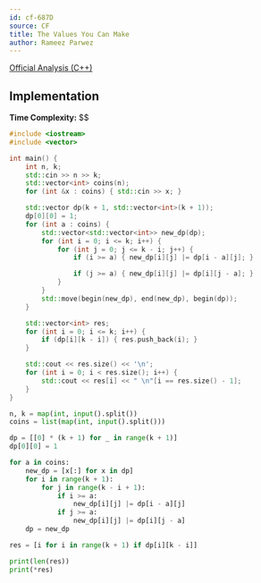 ```yaml
---
id: cf-687D
source: CF
title: The Values You Can Make
author: Rameez Parwez
---
```


[Official Analysis (C++)](https://codeforces.com/blog/entry/45770)


## Implementation

**Time Complexity:** $$

<LanguageSection>
<CPPSection>

```cpp
#include <iostream>
#include <vector>

int main() {
	int n, k;
	std::cin >> n >> k;
	std::vector<int> coins(n);
	for (int &x : coins) { std::cin >> x; }

	std::vector dp(k + 1, std::vector<int>(k + 1));
	dp[0][0] = 1;
	for (int a : coins) {
		std::vector<std::vector<int>> new_dp(dp);
		for (int i = 0; i <= k; i++) {
			for (int j = 0; j <= k - i; j++) {
				if (i >= a) { new_dp[i][j] |= dp[i - a][j]; }

				if (j >= a) { new_dp[i][j] |= dp[i][j - a]; }
			}
		}
		std::move(begin(new_dp), end(new_dp), begin(dp));
	}

	std::vector<int> res;
	for (int i = 0; i <= k; i++) {
		if (dp[i][k - i]) { res.push_back(i); }
	}

	std::cout << res.size() << '\n';
	for (int i = 0; i < res.size(); i++) {
		std::cout << res[i] << " \n"[i == res.size() - 1];
	}
}
```

</CPPSection>
<PySection>

```py
n, k = map(int, input().split())
coins = list(map(int, input().split()))

dp = [[0] * (k + 1) for _ in range(k + 1)]
dp[0][0] = 1

for a in coins:
	new_dp = [x[:] for x in dp]
	for i in range(k + 1):
		for j in range(k - i + 1):
			if i >= a:
				new_dp[i][j] |= dp[i - a][j]
			if j >= a:
				new_dp[i][j] |= dp[i][j - a]
	dp = new_dp

res = [i for i in range(k + 1) if dp[i][k - i]]

print(len(res))
print(*res)
```

</PySection>
</LanguageSection>
